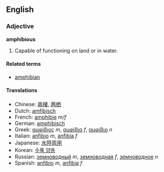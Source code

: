 ==English==
===Adjective===
'''amphibious'''

# Capable of functioning on land or in water.

====Related terms====
*[[amphibian]]

====Translations====
*Chinese: [[兩棲]], [[两栖]]
*Dutch: [[amfibisch]]
*French: [[amphibie]] ''m/f''
*German: [[amphibisch]]
*Greek: [[αμφίβιος]] ''m'', [[αμφίβια]] ''f'', [[αμφίβιο]] ''n''
*Italian: [[anfibio]] ''m'', [[anfibia]] ''f''
*Japanese: [[水陸両用]]
*Korean: [[수륙 양용]]<!-- please check this one -->
*Russian: [[земноводный]] ''m'', [[земноводная]] ''f'', [[земноводное]] ''n''
*Spanish: [[anfibio]] ''m'', [[anfibia]] ''f''
